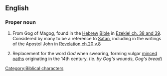 ==English==
{{wikipedia}}

===Proper noun===
{{en-proper noun}}

# {{biblical}} From Gog of Magog, found in the [[Hebrew]] [[Bible]] in [http://en.wikisource.org/wiki/Bible_%28World_English%29/Ezekiel#Chapter_38 Ezekiel ch. 38 and 39]. Considered by many to be a reference to [[Satan]], including in the writings of the Apostol John in [http://en.wikisource.org/wiki/Bible_%28World_English%29/Revelation#Chapter_20 Revelation ch.20 v.8]
#{{historical}} Replacement for the word ''God'' when swearing, forming vulgar [[minced oath]]s originating in the 14th century. (ie. ''by Gog's wounds'', ''Gog's bread'')

[[Category:Biblical characters]]